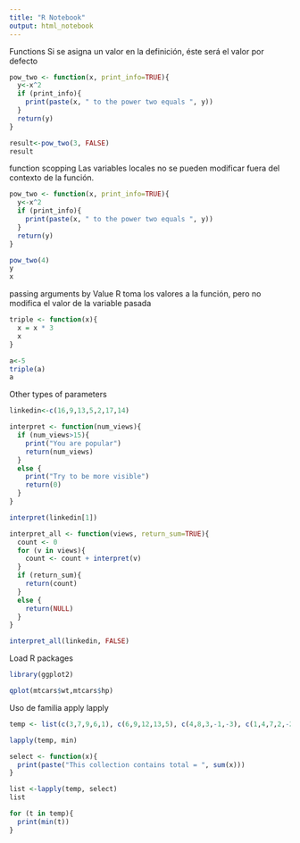 ```yaml
---
title: "R Notebook"
output: html_notebook
---
```


Functions
Si se asigna un valor en la definición, éste será el valor por defecto
```r
pow_two <- function(x, print_info=TRUE){
  y<-x^2
  if (print_info){
    print(paste(x, " to the power two equals ", y))
  }
  return(y)
}

result<-pow_two(3, FALSE)
result

```

function scopping
Las variables locales no se pueden modificar fuera del contexto de la función.
```r
pow_two <- function(x, print_info=TRUE){
  y<-x^2
  if (print_info){
    print(paste(x, " to the power two equals ", y))
  }
  return(y)
}

pow_two(4)
y
x
```

passing arguments by Value
R toma los valores a la función, pero no modifica el valor de la variable pasada
```r
triple <- function(x){
  x = x * 3
  x
}

a<-5
triple(a)
a
```

Other types of parameters
```r
linkedin<-c(16,9,13,5,2,17,14)

interpret <- function(num_views){
  if (num_views>15){
    print("You are popular")
    return(num_views)
  }
  else {
    print("Try to be more visible")
    return(0)
  }
}

interpret(linkedin[1])

interpret_all <- function(views, return_sum=TRUE){
  count <- 0
  for (v in views){
    count <- count + interpret(v)
  }
  if (return_sum){
    return(count)
  }
  else {
    return(NULL)
  }
}

interpret_all(linkedin, FALSE)

```

Load R packages
```r
library(ggplot2)

qplot(mtcars$wt,mtcars$hp)
```


Uso de familia apply
lapply
```r
temp <- list(c(3,7,9,6,1), c(6,9,12,13,5), c(4,8,3,-1,-3), c(1,4,7,2,-2), c(5,7,9,4,2), c(-3,5,8,9,4), c(3,6,9,4,1))

lapply(temp, min)

select <- function(x){
  print(paste("This collection contains total = ", sum(x)))
}

list <-lapply(temp, select)
list

for (t in temp){
  print(min(t))
}

```

